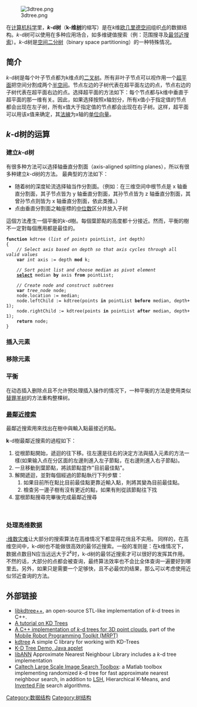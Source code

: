 {{noteTA|T=zh-hans:k-d树;zh-hant:k-d樹|G1=IT}}

[[Image:3dtree.png|thumb]]

在[[计算机科学|计算机科学]]里，'''''k''-d树'''（'''k-维[[树_(数据结构)|树]]'''的缩写）是在''k''维[[欧几里德空间|欧几里德空间]]组织[[点|点]]的数据结构。''k''-d树可以使用在多种应用场合，如多维键值搜索（例：范围搜寻及[[最邻近搜索|最邻近搜索]]）。''k''-d树是[[二叉空间分割|空间二分树]]（binary space partitioning）的一种特殊情况。

==简介==
''k''-d树是每个叶子节点都为k维点的[[二叉树|二叉树]]。所有非叶子节点可以视作用一个[[超平面|超平面]]把空间分割成两个[[半空间|半空间]]。节点左边的子树代表在超平面左边的点，节点右边的子树代表在超平面右边的点。选择超平面的方法如下：每个节点都与k维中垂直于超平面的那一维有关。因此，如果选择按照x轴划分，所有x值小于指定值的节点都会出现在左子树，所有x值大于指定值的节点都会出现在右子树。这样，超平面可以用该x值来确定，其[[法線|法線]]为x轴的[[单位向量|单位向量]]。

==''k''-d树的运算==
===建立''k''-d树===
有很多种方法可以选择轴垂直分割面（axis-aligned splitting planes），所以有很多种建立''k''-d树的方法。
最典型的方法如下：
*随着树的深度轮流选择轴当作分割面。（例如：在三维空间中根节点是 x 轴垂直分割面，其子节点皆为 y 轴垂直分割面，其孙节点皆为 z 轴垂直分割面，其曾孙节点则皆为 x 轴垂直分割面，依此类推。）
*点由垂直分割面之軸座標的[[中位数|中位数]]区分并放入子树

這個方法產生一個平衡的''k''-d樹。每個葉節點的高度都十分接近。然而，平衡的樹不一定對每個應用都是最佳的。

 '''function''' kdtree (''list of points'' pointList, ''int'' depth)
 {
     ''// Select axis based on depth so that axis cycles through all valid values''
     '''var''' ''int'' axis := depth '''mod''' k;
         
     ''// Sort point list and choose median as pivot element''
     '''[[Selection_algorithm|select]]''' median '''by''' axis '''from''' pointList;
         
     ''// Create node and construct subtrees''
     '''var''' ''tree_node'' node;
     node.location := median;
     node.leftChild := kdtree(points '''in''' pointList '''before''' median, depth+1);
     node.rightChild := kdtree(points '''in''' pointList '''after''' median, depth+1);
     '''return''' node;
 }

===插入元素===
===移除元素===
===平衡===
在动态插入删除点且不允许预处理插入操作的情况下，一种平衡的方法是使用类似[[替罪羊树|替罪羊树]]的方法重构整棵树。

===[[最鄰近搜索|最鄰近搜索]]===
最鄰近搜索用來找出在樹中與輸入點最接近的點。

'''k'''-d樹最鄰近搜索的過程如下：
# 從根節點開始，遞迴的往下移。往左還是往右的決定方法與插入元素的方法一樣(如果输入点在分区面的左邊則進入左子節點，在右邊則進入右子節點)。
# 一旦移動到葉節點，將該節點當作"目前最佳點"。
# 解開遞迴，並對每個經過的節點執行下列步驟：
## 如果目前所在點比目前最佳點更靠近輸入點，則將其變為目前最佳點。
## 檢查另一邊子樹有沒有更近的點，如果有則從該節點往下找
# 當根節點搜尋完畢後完成最鄰近搜尋

<br />

=== 处理高维数据 ===
[[:维数灾难|:维数灾难]]让大部分的搜索算法在高维情况下都显得花俏且不实用。 同样的，在高维空间中，k-d树也不能做很高效的最邻近搜索。一般的准则是：在k维情况下，数据点数目N应当远远大于<math>2^k</math>时，k-d树的最邻近搜索才可以很好的发挥其作用。不然的话，大部分的点都会被查询，最终算法效率也不会比全体查询一遍要好到哪里去。另外，如果只是需要一个足够快，且不必最优的结果，那么可以考虑使用近似邻近查询的方法。

==外部链接==
* [https://web.archive.org/web/20170617153811/http://libkdtree.alioth.debian.org/ libkdtree++], an open-source STL-like implementation of ''k''-d trees in C++.
* [https://web.archive.org/web/20110716085331/http://www.autonlab.org/autonweb/14665/version/2/part/5/data/moore-tutorial.pdf?branch=main&language=en A tutorial on KD Trees]
* [https://web.archive.org/web/20100621171539/http://babel.isa.uma.es/mrpt/index.php/The_hierarchical_model_of_metric_maps#Point_maps A C++ implementation of ''k''-d trees for 3D point clouds], part of the [[Mobile_Robot_Programming_Toolkit|Mobile Robot Programming Toolkit (MRPT)]]
* [http://code.google.com/p/kdtree/ kdtree] {{Wayback|url=http://code.google.com/p/kdtree/ |date=20150109145443 }} A simple C library for working with KD-Trees
* [http://donar.umiacs.umd.edu/quadtree/points/kdtree.html K-D Tree Demo, Java applet] {{Wayback|url=http://donar.umiacs.umd.edu/quadtree/points/kdtree.html |date=20200629192750 }}
* [http://www.cs.umd.edu/~mount/ANN/ libANN] {{Wayback|url=http://www.cs.umd.edu/~mount/ANN/ |date=20210115152842 }} Approximate Nearest Neighbour Library includes a ''k''-d tree implementation
* [https://web.archive.org/web/20101203074412/http://www.vision.caltech.edu/malaa/software/research/image-search/ Caltech Large Scale Image Search Toolbox]: a Matlab toolbox implementing randomized ''k''-d tree for fast approximate nearest neighbour search, in addition to [[Locality_sensitive_hashing|LSH]], Hierarchical K-Means, and [[Inverted_file|Inverted File]] search algorithms.
{{计算机科学中的树}}
[[Category:数据结构|Category:数据结构]]
[[Category:树结构|Category:树结构]]